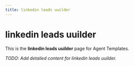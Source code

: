 ```yaml
---
title: linkedin leads uuilder
---
```


# linkedin leads uuilder

This is the **linkedin leads uuilder** page for Agent Templates.

_TODO: Add detailed content for linkedin leads uuilder._
